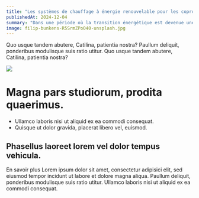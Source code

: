 ```yaml
---
title: "Les systèmes de chauffage à énergie renouvelable pour les copropriétés"
publishedAt: 2024-12-04
summary: "Dans une période où la transition énergétique est devenue une priorité, les copropriétés ont un rôle clé à jouer pour réduire les émissions de gaz à effet de serre. Les systèmes de chauffage à énergie renouvelable offrent une solution efficace et durable pour chauffer les bâtiments tout en réduisant leur empreinte carbone."
image: filip-bunkens-R5SrmZPoO40-unsplash.jpg
---
```


Quo usque tandem abutere, Catilina, patientia nostra? Paullum deliquit, ponderibus modulisque suis ratio utitur. Quo usque tandem abutere, Catilina, patientia nostra?

<Image src="anders-jilden-Sc5RKXLBjGg-unsplash.jpg" />

# Magna pars studiorum, prodita quaerimus.

- Ullamco laboris nisi ut aliquid ex ea commodi consequat.
- Quisque ut dolor gravida, placerat libero vel, euismod.

## Phasellus laoreet lorem vel dolor tempus vehicula.

<Card>
    <Card.Title>En savoir plus</Card.Title>
    <Card.Body>
        Lorem ipsum dolor sit amet, consectetur adipisici elit, sed eiusmod tempor incidunt ut labore et dolore magna aliqua. 
        Paullum deliquit, ponderibus modulisque suis ratio utitur. Ullamco laboris nisi ut aliquid ex ea commodi consequat. 
   </Card.Body>
</Card>
